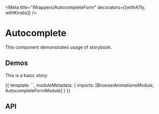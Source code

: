 



<Meta title="Wrappers/AutocompleteForm" decorators={[withA11y, withKnobs]} />

# Autocomplete

This component demonstrates usage of storybook.

## Demos

This is a basic story:

<Preview>
  <Story name="Default" height="110px">
    {{
      template: `<es-autocomplete-form></es-autocomplete-form>`,
      moduleMetadata: {
        imports: [BrowserAnimationsModule, AutocompleteFormModule]
      }
    }}
  </Story>
</Preview>

## API

<Props of={AutocompleteFormComponent} />
